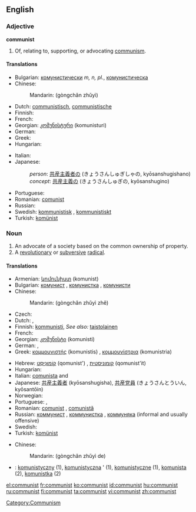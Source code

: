 {{also|Communist}}
==English==

===Adjective===
'''communist'''

# Of, relating to, supporting, or advocating [[communism]].

====Translations====
{{trans-top|of or relating to communism}}
* Bulgarian: [[комунистически]] ''m, n, pl.'', [[комунистическа]] {{f}}
* Chinese:
*: Mandarin: {{zh-ts|[[共產主義]]|[[共产主义]]}} (gòngchǎn zhǔyì)
* Dutch: [[communistisch]], [[communistische]]
* Finnish: {{t-|fi|kommunistinen}}
* French: {{t+|fr|communiste|m|f}}
* Georgian: [[კომუნისტური]] (komunisturi)
* German: {{t+|de|kommunistisch}}
* Greek: {{t+|el|κομμουνιστικός|m|tr=komunistikos|sc=Grek}}
* Hungarian: {{t+|hu|kommunista}}
{{trans-mid}}
* Italian: {{t+|it|comunista|m|f}}
* Japanese:
*: ''person'': [[共産主義者]]の (きょうさんしゅぎしゃの, kyōsanshugishano)
*: ''concept'': [[共産主義]]の (きょうさんしゅぎの, kyōsanshugino)
* Portuguese: {{t+|pt|comunista|c}}
* Romanian: [[comunist]]
* Russian: {{t+|ru|коммунистический|sc=Cyrl}}
* Swedish: [[kommunistisk]] {{c}}, [[kommunistiskt]] {{n}}
* Turkish: [[komünist]]
{{trans-bottom}}

===Noun===
{{en-noun}}

# An advocate of a society based on the common ownership of property.
# A [[revolutionary]] or [[subversive]] [[radical]].

====Translations====
{{trans-top|person who follows a communist or Marxist-Leninist philosophy}}
* Armenian: [[կոմունիստ]] (komunist)
* Bulgarian: [[комунист]] {{m}}, [[комунистка]] {{f}}, [[комунисти]] {{p}}
* Chinese:
*: Mandarin: {{zh-ts|[[共產主義]][[者]]|[[共产主义]][[者]]}} (gòngchǎn zhǔyì zhě)
* Czech: {{t+|cs|komunista|f}}
* Dutch: {{t-|nl|communist|m}}, {{t-|nl|communiste|f}}
* Finnish: [[kommunisti]], ''See also:'' [[taistolainen]]
* French: {{t+|fr|communiste|m|f}}
* Georgian: [[კომუნისტი]] (komunisti)
* German: {{t+|de|Kommunist|m}}, {{t+|de|Kommunistin|f}}
* Greek: [[κομμουνιστής]] (komunistis) {{m}}, [[κομμουνίστρια]] (komunistria) {{f}}
{{trans-mid}}
* Hebrew: [[קומוניסט|קוֹמוּנִיסְט]] (qomunist') {{m}}, [[קומוניסטית]] (qomunist'it) {{f}}
* Hungarian: {{t+|hu|kommunista}}
* Italian: [[comunista]] {{m}} and {{f}}
* Japanese: [[共産主義者]] (kyōsanshugisha), [[共産党員]] (きょうさんとういん, kyōsantōin)
* Norwegian: {{t-|no|kommunist|m}}
* Portuguese: {{t+|pt|comunista|c}}, {{t-|pt|marxista|c}}
* Romanian: [[comunist]] {{m}}, [[comunistă]] {{f}}
* Russian: [[коммунист]] {{m}}, [[коммунистка]] {{f}}, [[коммуняка]] {{m}} (informal and usually offensive)
* Swedish: {{t-|sv|kommunist|c}}
* Turkish: [[komünist]]
{{trans-bottom}}

{{trans-top|revolutionary or subversive radical}}
* Chinese:
*: Mandarin: {{zh-ts|[[共產主義]]的|[[共产主义]]的}} (gòngchǎn zhǔyì de)
{{trans-mid}}
{{trans-bottom}}

{{checktrans-top}}
<!--Remove this section once all of the translations below have been moved into the tables above.-->
{{checktrans}}
* {{ttbc|Polish}}: [[komunistyczny]] {{m}} (1), [[komunistyczna]] {{f}}' (1), [[komunistyczne]] {{n}} (1), [[komunista]] {{m}} (2), [[komunistka]] {{f}} (2)
{{trans-bottom}}

[[Category:Communism]]

[[el:communist]]
[[fr:communist]]
[[ko:communist]]
[[id:communist]]
[[hu:communist]]
[[ru:communist]]
[[fi:communist]]
[[ta:communist]]
[[vi:communist]]
[[zh:communist]]